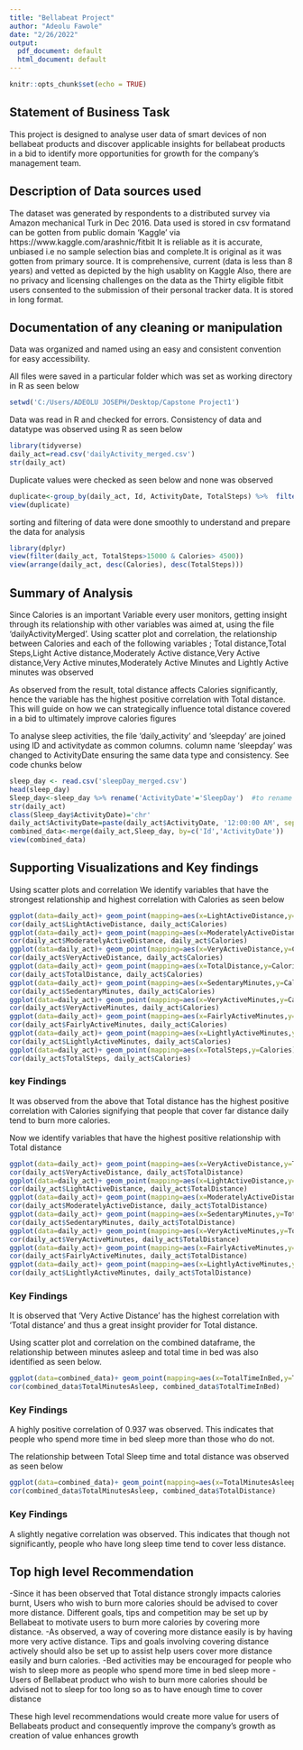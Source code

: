 ---
title: "Bellabeat Project"
author: "Adeolu Fawole"
date: "2/26/2022"
output:
  pdf_document: default
  html_document: default
---

```{r setup, include=FALSE}
knitr::opts_chunk$set(echo = TRUE)
```

## Statement of Business Task

This project is designed to analyse user data of smart devices of non bellabeat products 
and discover applicable insights for  bellabeat products in a bid to identify  more opportunities for growth for the company's management team.


##  Description of Data sources used
The dataset was generated by respondents to a distributed survey via Amazon mechanical Turk in Dec 2016. Data used is stored in csv formatand can be gotten from public domain 'Kaggle' via https://www.kaggle.com/arashnic/fitbit 
It is reliable as it is accurate, unbiased i.e no sample selection bias and complete.It is original as it was gotten from primary source. It is comprehensive, current (data is less than 8 years) and vetted as depicted by the high usablity on Kaggle
Also, there are no privacy and licensing challenges on the data as the Thirty eligible fitbit users consented to the submission of their personal tracker data. It is stored in long format. 

## Documentation of any cleaning or manipulation

Data was organized and named using an easy and consistent convention for easy accessibility.

All files were saved in a particular folder which was set as working directory in R as seen below

```{r}
setwd('C:/Users/ADEOLU JOSEPH/Desktop/Capstone Project1')
```

Data was read in R and checked for errors. Consistency of data and datatype was observed using R as seen below
```{r}
library(tidyverse)
daily_act=read.csv('dailyActivity_merged.csv')
str(daily_act)
```

Duplicate values were checked as seen below and none was observed
```{r}
duplicate<-group_by(daily_act, Id, ActivityDate, TotalSteps) %>%  filter(n()> 1)
view(duplicate)
```

sorting and filtering of data were done smoothly to understand and prepare the data for analysis
```{r}
library(dplyr)
view(filter(daily_act, TotalSteps>15000 & Calories> 4500))
view(arrange(daily_act, desc(Calories), desc(TotalSteps)))
```

## Summary of Analysis

Since Calories is an important Variable every user monitors, getting insight through its relationship with other variables was aimed at, using the file 'dailyActivityMerged'. Using scatter plot and correlation, the relationship between Calories and each of the following variables ; Total distance,Total Steps,Light Active distance,Moderately Active distance,Very Active distance,Very Active minutes,Moderately Active Minutes and Lightly Active minutes was observed 

As observed from the result, total distance affects Calories significantly, hence the variable has the highest positive correlation with Total distance. This will guide on how we can strategically influence total distance covered in a bid to ultimately improve calories figures 


To analyse sleep activities, the file 'daily_activity' and 'sleepday' are joined using ID and activitydate as common columns. column name 'sleepday'  was changed to ActivityDate ensuring the same data type and consistency. See code chunks below

```{r}
sleep_day <- read.csv('sleepDay_merged.csv')
head(sleep_day)
Sleep_day<-sleep_day %>% rename('ActivityDate'='SleepDay')  #to rename column name to become the same 
str(daily_act)
class(Sleep_day$ActivityDate)='chr'  
daily_act$ActivityDate=paste(daily_act$ActivityDate, '12:00:00 AM', sep = ' ', collapse = NULL) #to ensure the two columns are consistent. 
combined_data<-merge(daily_act,Sleep_day, by=c('Id','ActivityDate'))
view(combined_data)

```

## Supporting Visualizations and Key findings

Using scatter plots and correlation We identify variables that have the strongest relationship and highest correlation with Calories as seen below  

```{r}
ggplot(data=daily_act)+ geom_point(mapping=aes(x=LightActiveDistance,y=Calories))+labs(title='Daily Activities: Light_Active_Distance vs. Calories' )
cor(daily_act$LightActiveDistance, daily_act$Calories)
ggplot(data=daily_act)+ geom_point(mapping=aes(x=ModeratelyActiveDistance,y=Calories))+labs(title='Daily Activities: Moderately_Active_Distance vs. Calories' )
cor(daily_act$ModeratelyActiveDistance, daily_act$Calories)
ggplot(data=daily_act)+ geom_point(mapping=aes(x=VeryActiveDistance,y=Calories))+labs(title='Daily Activities: Very_Active_Distance vs. Calories' )
cor(daily_act$VeryActiveDistance, daily_act$Calories)
ggplot(data=daily_act)+ geom_point(mapping=aes(x=TotalDistance,y=Calories))+labs(title='Daily Activities: Total_Distance vs. Calories' )
cor(daily_act$TotalDistance, daily_act$Calories)
ggplot(data=daily_act)+ geom_point(mapping=aes(x=SedentaryMinutes,y=Calories))+labs(title='Daily Activities: Sedentary_Minutes vs. Calories' )
cor(daily_act$SedentaryMinutes, daily_act$Calories)
ggplot(data=daily_act)+ geom_point(mapping=aes(x=VeryActiveMinutes,y=Calories))+labs(title='Daily Activities: Very_Active_Minutes vs. Calories' )
cor(daily_act$VeryActiveMinutes, daily_act$Calories) 
ggplot(data=daily_act)+ geom_point(mapping=aes(x=FairlyActiveMinutes,y=Calories))+labs(title='Daily Activities: Fairly_Active_Distance vs. Calories' )
cor(daily_act$FairlyActiveMinutes, daily_act$Calories)
ggplot(data=daily_act)+ geom_point(mapping=aes(x=LightlyActiveMinutes,y=Calories))+labs(title='Daily Activities:LightlyActiveMinutes vs. Calories' )
cor(daily_act$LightlyActiveMinutes, daily_act$Calories)
ggplot(data=daily_act)+ geom_point(mapping=aes(x=TotalSteps,y=Calories))+labs(title='Daily Activities: Total_steps vs. Calories' )
cor(daily_act$TotalSteps, daily_act$Calories)
```


### key Findings 

It was observed from the above that Total distance has the highest positive correlation with Calories signifying that people that cover far distance daily tend to burn more calories.


Now we identify variables that have the highest positive relationship with Total distance

```{r}
ggplot(data=daily_act)+ geom_point(mapping=aes(x=VeryActiveDistance,y=TotalDistance))+labs(title='Daily Activities: Very_Active_Distance vs. TotalDistance' )
cor(daily_act$VeryActiveDistance, daily_act$TotalDistance)
ggplot(data=daily_act)+ geom_point(mapping=aes(x=LightActiveDistance,y=TotalDistance))+labs(title='Daily Activities: Light_Active_Distance vs.TotalDistance' )
cor(daily_act$LightActiveDistance, daily_act$TotalDistance)
ggplot(data=daily_act)+ geom_point(mapping=aes(x=ModeratelyActiveDistance,y=TotalDistance))+labs(title='Daily Activities: MOderately_Active_Distance vs.TotalDistance' )
cor(daily_act$ModeratelyActiveDistance, daily_act$TotalDistance)
ggplot(data=daily_act)+ geom_point(mapping=aes(x=SedentaryMinutes,y=TotalDistance))+labs(title='Daily Activities: SedentaryMinutes vs.TotalDistance' )
cor(daily_act$SedentaryMinutes, daily_act$TotalDistance)
ggplot(data=daily_act)+ geom_point(mapping=aes(x=VeryActiveMinutes,y=TotalDistance))+labs(title='Daily Activities: VeryActiveMinutes  vs.TotalDistance' )
cor(daily_act$VeryActiveMinutes, daily_act$TotalDistance)
ggplot(data=daily_act)+ geom_point(mapping=aes(x=FairlyActiveMinutes,y=TotalDistance))+labs(title='Daily Activities: FairlyActiveMinutes  vs.TotalDistance' )
cor(daily_act$FairlyActiveMinutes, daily_act$TotalDistance)
ggplot(data=daily_act)+ geom_point(mapping=aes(x=LightlyActiveMinutes,y=TotalDistance))+labs(title='Daily Activities: LightlyActiveMinutes  vs.TotalDistance' )
cor(daily_act$LightlyActiveMinutes, daily_act$TotalDistance)
```

### Key Findings
It is observed that 'Very Active Distance' has the highest correlation with 'Total distance' and thus a great insight provider for Total distance. 



Using scatter plot and correlation on the combined dataframe, the relationship between minutes asleep and total time in bed was also identified as seen below.

```{r}
ggplot(data=combined_data)+ geom_point(mapping=aes(x=TotalTimeInBed,y=TotalMinutesAsleep))+labs(title='Daily Activities$SleepData: TotalTimeInBed  vs.TotalMinutesAsleep', subtitle='SleepData and Daily Activity', caption='Data collected from kaggle via survey')
cor(combined_data$TotalMinutesAsleep, combined_data$TotalTimeInBed)
```

### Key Findings 
A highly positive correlation of 0.937 was observed.  This indicates that people who spend more time in bed sleep more than those who do not. 



The relationship between Total Sleep time and total distance was observed as seen below

```{r}
ggplot(data=combined_data)+ geom_point(mapping=aes(x=TotalMinutesAsleep,y=TotalDistance))+labs(title='Daily Activities$SleepData: TotalMinutesAsleep Vs TotalDistance' )
cor(combined_data$TotalMinutesAsleep, combined_data$TotalDistance)
```

### Key Findings
A slightly  negative correlation was observed. This indicates that though not significantly, people who have long sleep time tend to cover less distance.



## Top high level Recommendation

-Since it has been observed that Total distance strongly impacts calories burnt, Users who wish to burn more calories should be advised to cover more distance. Different goals, tips and competition may be set up by Bellabeat to motivate users to burn more calories by covering more distance.
-As observed, a way of covering more distance easily is by having more very active distance. Tips and goals involving covering distance actively should also be set up to assist help users cover more distance easily and burn calories. 
-Bed activities may be encouraged for people who wish to sleep more as people who spend more time in bed sleep more
-Users of Bellabeat product  who wish to burn more calories should be advised not to sleep for too long so as to have enough time to cover distance 

These high level recommendations would create more value for users of Bellabeats product and consequently improve the company's growth as creation of value enhances growth